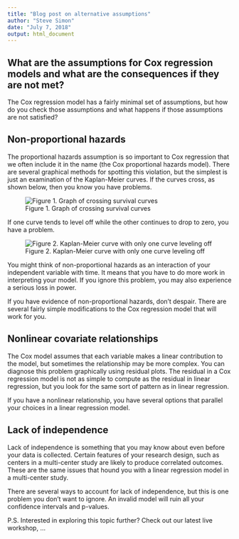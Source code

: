 ```yaml
---
title: "Blog post on alternative assumptions"
author: "Steve Simon"
date: "July 7, 2018"
output: html_document
---
```


## What are the assumptions for Cox regression models and what are the consequences if they are not met?

The Cox regression model has a fairly minimal set of assumptions, but how do you check those assumptions and what happens if those assumptions are not satisfied?

## Non-proportional hazards

The proportional hazards assumption is so important to Cox regression that we often include it in the name (the Cox proportional hazards model). There are several graphical methods for spotting this violation, but the simplest is just an examination of the Kaplan-Meier curves. If the curves cross, as shown below, then you know you have problems.

![Figure 1. Graph of crossing survival curves](../bin/crossing-survival-curves.png)

If one curve tends to level off while the other continues to drop to zero, you have a problem.

![Figure 2. Kaplan-Meier curve with only one curve leveling off](../bin/leveling-off.png)

You might think of non-proportional hazards as an interaction of your independent variable with time. It means that you have to do more work in interpreting your model. If you ignore this problem, you may also experience a serious loss in power.

If you have evidence of non-proportional hazards, don't despair. There are several fairly simple modifications to the Cox regression model that will work for you.

## Nonlinear covariate relationships

The Cox model assumes that each variable makes a linear contribution to the model, but sometimes the relationship may be more complex. You can diagnose this problem graphically using residual plots. The residual in a Cox regression model is not as simple to compute as the residual in linear regression, but you look for the same sort of pattern as in linear regression.

If you have a nonlinear relationship, you have several options that parallel your choices in a linear regression model.

## Lack of independence

Lack of independence is something that you may know about even before your data is collected. Certain features of your research design, such as centers in a multi-center study are likely to produce correlated outcomes. These are the same issues that hound you with a linear regression model in a multi-center study.

There are several ways to account for lack of independence, but this is one problem you don't want to ignore. An invalid model will ruin all your confidence intervals and p-values.

P.S. Interested in exploring this topic further? Check out our latest live workshop, ...